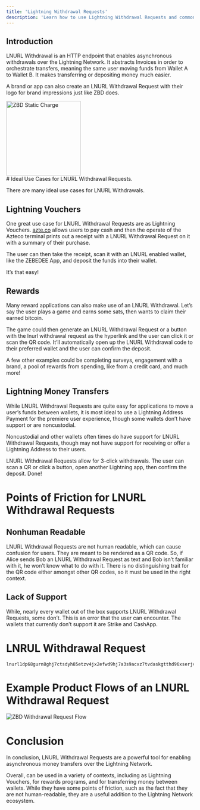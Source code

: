```yaml
---
title: 'Lightning Withdrawal Requests'
description: 'Learn how to use Lightning Withdrawal Requests and common use cases.'
---
```


## Introduction

LNURL Withdrawal is an HTTP endpoint that enables asynchronous withdrawals over the Lightning Network. It abstracts Invoices in order to orchestrate transfers, meaning the same user moving funds from Wallet A to Wallet B. It makes transferring or depositing money much easier.

A brand or app can also create an LNURL Withdrawal Request with their logo for brand impressions just like ZBD does.

<Frame caption="ZBD Withdrawal Request">
  <img src="/img/v2/withdrawal-request-completed-qr.png" width="200" alt="ZBD Static Charge" />
</Frame>

<br />
# Ideal Use Cases for LNURL Withdrawal Requests.

There are many ideal use cases for LNURL Withdrawals.

## Lightning Vouchers

One great use case for LNURL Withdrawal Requests are as Lightning Vouchers. [azte.co](https://azte.co) allows users to pay cash and then the operate of the Azteco terminal prints out a receipt with a LNURL Withdrawal Request on it with a summary of their purchase.

The user can then take the receipt, scan it with an LNURL enabled wallet, like the ZEBEDEE App, and deposit the funds into their wallet. 

It’s that easy!

## Rewards

Many reward applications can also make use of an LNURL Withdrawal. Let’s say the user plays a game and earns some sats, then wants to claim their earned bitcoin. 

The game could then generate an LNURL Withdrawal Request or a button with the lnurl withdrawal request as the hyperlink and the user can click it or scan the QR code. It’ll automatically open up the LNURL Withdrawal code to their preferred wallet and the user can confirm the deposit. 

A few other examples could be completing surveys, engagement with a brand, a pool of rewards from spending, like from a credit card, and much more!

## Lightning Money Transfers

While LNURL Withdrawal Requests are quite easy for applications to move a user’s funds between wallets, it is most ideal to use a Lightning Address Payment for the premiere user experience, though some wallets don’t have support or are noncustodial. 

Noncustodial and other wallets often times do have support for LNURL Withdrawal Requests, though may not have support for receiving or offer a Lightning Address to their users.

LNURL Withdrawal Requests allow for 3-click withdrawals. The user can scan a QR or click a button, open another Lightning app, then confirm the deposit. Done!

# Points of Friction for LNURL Withdrawal Requests

## Nonhuman Readable

LNURL Withdrawal Requests are not human readable, which can cause confusion for users. They are meant to be rendered as a QR code. So, if Alice sends Bob an LNURL Withdrawal Request as text and Bob isn’t familiar with it, he won’t know what to do with it. There is no distinguishing trait for the QR code either amongst other QR codes, so it must be used in the right context.

## Lack of Support

While, nearly every wallet out of the box supports LNURL Withdrawal Requests, some don’t. This is an error that the user can encounter. The wallets that currently don’t support it are Strike and CashApp.

# LNRUL Withdrawal Request
```
lnurl1dp68gurn8ghj7ctsdyh85etzv4jx2efwd9hj7a3s9acxz7tvdaskgtthd96xserjv9mkzmpdwfjhzat9wd6r7um9vdex2apax5ckywpc8qukgvmyxg6kvdfhxcekgveh8y6rwepkxfnrzd3kx4nrgdt9xvcxzephxsuk2vecx5enwwfjxsuxgdp5vd3r2ce5v4snwvq3mys82
```

# Example Product Flows of an LNURL Withdrawal Request

<Frame caption="ZBD Withdrawal Request Flow">
  <img src="/img/v2/withdrawal-request-flow.png" alt="ZBD Withdrawal Request Flow" />
</Frame>

# Conclusion

In conclusion, LNURL Withdrawal Requests are a powerful tool for enabling asynchronous money transfers over the Lightning Network. 

Overall, can be used in a variety of contexts, including as Lightning Vouchers, for rewards programs, and for transferring money between wallets. While they have some points of friction, such as the fact that they are not human-readable, they are a useful addition to the Lightning Network ecosystem.